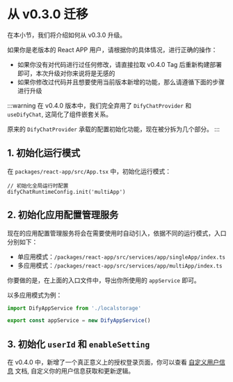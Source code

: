 # 从 v0.3.0 迁移

在本小节，我们将介绍如何从 v0.3.0 升级。

如果你是老版本的 React APP 用户，请根据你的具体情况，进行正确的操作：

- 如果你没有对代码进行过任何修改，请直接拉取 v0.4.0 Tag 后重新构建部署即可，本次升级对你来说将是无感的
- 如果你修改过代码并且想要使用当前版本新增的功能，那么请遵循下面的步骤进行升级

:::warning
在 v0.4.0 版本中，我们完全弃用了 `DifyChatProvider` 和 `useDifyChat`, 这简化了组件嵌套关系。

原来的 `DifyChatProvider` 承载的配置初始化功能，现在被分拆为几个部分。
:::

## 1. 初始化运行模式

在 `packages/react-app/src/App.tsx` 中，初始化运行模式：

```tsx title="packages/react-app/src/App.tsx"
// 初始化全局运行时配置
difyChatRuntimeConfig.init('multiApp')
```

## 2. 初始化应用配置管理服务

现在的应用配置管理服务将会在需要使用时自动引入，依据不同的运行模式，入口分别如下：

- 单应用模式：`/packages/react-app/src/services/app/singleApp/index.ts`
- 多应用模式：`/packages/react-app/src/services/app/multiApp/index.ts`

你要做的是，在上面的入口文件中，导出你所使用的 `appService` 即可。

以多应用模式为例：

```ts title="packages/react-app/src/services/app/multiApp/index.ts"
import DifyAppService from './localstorage'

export const appService = new DifyAppService()
```

## 3. 初始化 `userId` 和 `enableSetting`

在 v0.4.0 中，新增了一个真正意义上的授权登录页面，你可以查看 [自定义用户信息](https://docs.dify-chat.lexmin.cn/guide/app-config/custom-user-info.html#%E8%87%AA%E5%AE%9A%E4%B9%89%E7%94%A8%E6%88%B7%E4%BF%A1%E6%81%AF) 文档, 自定义你的用户信息获取和更新逻辑。